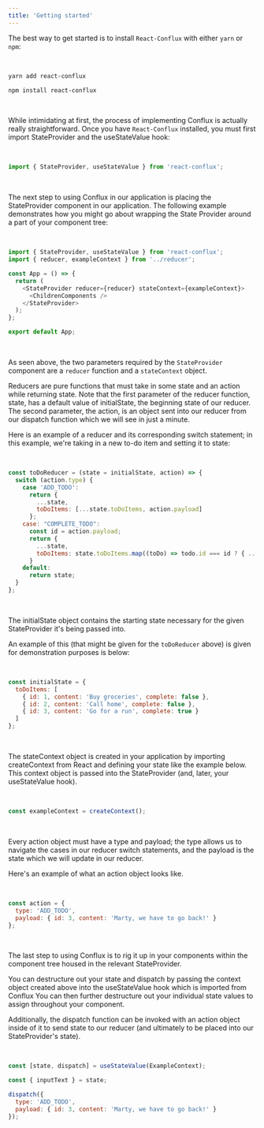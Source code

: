 ```yaml
---
title: 'Getting started'
---
```


The best way to get started is to install `React-Conflux` with either `yarn` or `npm`:

<br />

```bash
yarn add react-conflux
```

```bash
npm install react-conflux
```

<br />

While intimidating at first, the process of implementing Conflux is actually really straightforward. Once you have `React-Conflux` installed, you must first import StateProvider and the useStateValue hook:

<br />

```javascript
import { StateProvider, useStateValue } from 'react-conflux';
```

<br />

The next step to using Conflux in our application is placing the StateProvider component in our
application. The following example demonstrates how you might go about wrapping the State Provider around
a part of your component tree:

<br />

```javascript
import { StateProvider, useStateValue } from 'react-conflux';
import { reducer, exampleContext } from '../reducer';

const App = () => {
  return (
    <StateProvider reducer={reducer} stateContext={exampleContext}>
      <ChildrenComponents />
    </StateProvider>
  );
};

export default App;
```

<br />

As seen above, the two parameters required by the `StateProvider` component are a `reducer` function and a `stateContext` object.

Reducers are pure functions that must take in some state and an action while returning state. Note that the first parameter of the reducer function, state, has a default value of initialState, the beginning state of our reducer. The second parameter, the action, is an object sent into our reducer from our dispatch function which we will see in just a minute.

Here is an example of a reducer and its corresponding switch statement; in this example, we're taking in a new to-do item and setting it to state:

<br />

```javascript
const toDoReducer = (state = initialState, action) => {
  switch (action.type) {
    case 'ADD_TODO':
      return {
        ...state,
        toDoItems: [...state.toDoItems, action.payload]
      };
    case: "COMPLETE_TODO":
      const id = action.payload;
      return {
        ...state,
        toDoItems: state.toDoItems.map((toDo) => todo.id === id ? { ...toDo, complete: true } : todo)
      }
    default:
      return state;
  }
};
```

<br />

The initialState object contains the starting state necessary for the given StateProvider it's
being passed into.

An example of this (that might be given for the `toDoReducer` above) is given for demonstration purposes is below:

<br />

```javascript
const initialState = {
  toDoItems: [
    { id: 1, content: 'Buy groceries', complete: false },
    { id: 2, content: 'Call home', complete: false },
    { id: 3, content: 'Go for a run', complete: true }
  ]
};
```

<br />

The stateContext object is created in your application by importing createContext from React and defining your state like the example below. This context object is passed into the StateProvider (and, later, your useStateValue hook).

<br />

```javascript
const exampleContext = createContext();
```

<br />

Every action object must have a type and payload; the type allows us to navigate the cases in our reducer switch statements, and the payload is the state which we will update in our reducer.

Here's an example of what an action object looks like.

<br />

```javascript
const action = {
  type: 'ADD_TODO',
  payload: { id: 3, content: 'Marty, we have to go back!' }
};
```

<br />

The last step to using Conflux is to rig it up in your components within the component tree housed in the relevant StateProvider.

You can destructure out your state and dispatch by passing the context object created above into the useStateValue hook which is imported from Conflux You can then further destructure out your individual state values to assign throughout your component.

Additionally, the dispatch function can be invoked with an action object inside of it to send state to our reducer (and ultimately to be placed into our StateProvider's state).

<br />

```javascript
const [state, dispatch] = useStateValue(ExampleContext);

const { inputText } = state;

dispatch({
  type: 'ADD_TODO',
  payload: { id: 3, content: 'Marty, we have to go back!' }
});
```

